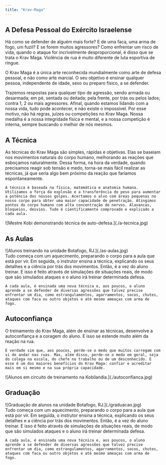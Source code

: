 ```yaml
---
title: "Krav-Maga"
---
```


## A Defesa Pessoal do <span className="text-yellow-500 font-semibold">Exército Israelense</span>

Há como se defender de alguém mais forte? E de uma faca, uma arma de fogo, um fuzil? E se forem muitos agressores? Como enfrentar um risco de vida, quando o ataque for incrivelmente desproporcional, é disso que se trata o Krav Maga. Violência de rua é muito diferente de luta esportiva de ringue.

O Krav Maga é a única arte reconhecida mundialmente como arte de defesa pessoal, e não como arte marcial. O seu objetivo é ensinar qualquer pessoa, independente de idade, sexo ou preparo físico, a se defender.

Trazemos respostas para qualquer tipo de agressão, sendo armada ou desarmada; em pé, sentada ou deitada; pela frente, por trás ou pelos lados; contra 1, 2 ou mais agressores. Afinal, quando estamos lidando com a nossa vida, tudo pode acontecer, e não existe o impossível. Por esse motivo, não há regras, juízes ou competições no Krav Maga. Nossa medalha é a nossa integridade física e mental, e a nossa competição é interna, sempre buscando o melhor de nós mesmos.

## A Técnica

<div className='grid lg:grid-cols-2 gap-6 mt-8'>
  <div>
    As técnicas do Krav Maga são simples, rápidas e objetivas. Elas se baseiam nos movimentos naturais do corpo humano, melhorando as reações que esboçamos naturalmente. Dessa forma, na hora da verdade, quando precisamos reagir sob tensão e medo, torna-se mais fácil realizar as técnicas, já que seria algo bem próximo da reação que faríamos espontaneamente.

    A técnica é baseada na física, matemática e anatomia humana. Utilizamos a força da explosão e a transferência do peso para aumentar a potência dos nossos golpes. Acertamos o alvo com áreas pequenas no nosso corpo para obter uma maior capacidade de penetração. Atingimos pontos do corpo humano com alta concentração de nervos. Alavancas, bloqueios, desvios. Tudo é cientificamente comprovado e explicado a cada aula.

  </div>
  <div>![Mestre Kobi demonstrando técnica de auto-defesa.](./a-tecnica.jpg)</div>
</div>

## As Aulas

<div className='grid lg:grid-cols-2 gap-6 mt-8'>
  <div>![Alunos treinando na unidade Botafogo, RJ.](./as-aulas.jpg)</div>
  <div>
    Tudo começa com um aquecimento, preparando o corpo para a aula que está por vir. Em seguida, o instrutor ensina a técnica, explicando os seus detalhes e a ciência por trás dos movimentos. Então, é a vez do aluno treinar. E isso é feito através de simulações de situações reais, de modo que são simulados ataques e o aluno irá treinar determinada defesa.

    A cada aula, é ensinada uma nova técnica e, aos poucos, o aluno aprende a se defender de diversas agressões que talvez precise enfrentar um dia, como estrangulamentos, agarramentos, socos, chutes, ataques com faca ou outro objetos e até mesmo ameaças com arma de fogo.

  </div>
</div>

## Autoconfiança

<div className='grid lg:grid-cols-2 gap-6 mt-8'>
  <div>
    O treinamento do Krav Maga, além de ensinar as técnicas, desenvolve a autoconfiança e a coragem do aluno. E isso se estende muito além da reação na rua.

    É verdade sim que, aos poucos, perde-se o medo que muitos carregam com si de andar nas ruas. Mas, além disso, perde-se o medo em geral, seja do colega na escola, do chefe no trabalho ou de um desconhecido. E esse é um dos maiores benefícios do Krav Maga: confiar e acreditar mais em si mesmo e na sua própria capacidade.

  </div>
  <div>![Alunos em circuito de treinamento na Kobilandia.](./autoconfianca.jpg)</div>
</div>

## Graduação

<div className='grid lg:grid-cols-2 gap-6 mt-8'>
  <div>![Graduação de alunos na unidade Botafogo, RJ.](./graduacao.jpg)</div>
  <div>
    Tudo começa com um aquecimento, preparando o corpo para a aula que está por vir. Em seguida, o instrutor ensina a técnica, explicando os seus detalhes e a ciência por trás dos movimentos. Então, é a vez do aluno treinar. E isso é feito através de simulações de situações reais, de modo que são simulados ataques e o aluno irá treinar determinada defesa.

    A cada aula, é ensinada uma nova técnica e, aos poucos, o aluno aprende a se defender de diversas agressões que talvez precise enfrentar um dia, como estrangulamentos, agarramentos, socos, chutes, ataques com faca ou outro objetos e até mesmo ameaças com arma de fogo.

  </div>
</div>
